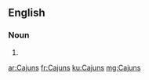 ==English==

===Noun===
{{head|en|plural}}

# {{plural of|Cajun|lang=en}}

[[ar:Cajuns]]
[[fr:Cajuns]]
[[ku:Cajuns]]
[[mg:Cajuns]]